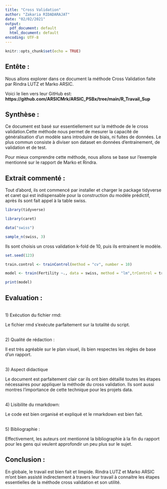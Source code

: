 ```yaml
---
title: "Cross Validation"
author: "Zakaria RIDADARAJAT"
date: "02/02/2021"
output:
  pdf_document: default
  html_document: default
encoding: UTF-8
---
```


```r
knitr::opts_chunk$set(echo = TRUE)
```

## Entête :  

  
Nous allons explorer dans ce document la méthode Cross Validation faite par Rindra LUTZ et Marko ARSIC.  

  

Voici le lien vers leur GitHub est: **https://github.com/ARSICMrk/ARSIC_PSBx/tree/main/R_Travail_Sup** 

  

## Synthèse :  

  

Ce document est basé sur essentiellement sur la méthode de le cross validation.Cette méthode nous permet de mesurer la capacité de généralisation d’un modèle sans introduire de biais, ni fuites de données. Le plus commun consiste à diviser son dataset en données d'entrainement, de validation et de test.   

Pour mieux comprendre cette méthode, nous allons se base sur l'exemple mentionné sur le rapport de Marko et Rindra.  

## Extrait commenté :  

  Tout d’abord, ils ont commencé par installer et charger le package tidyverse et caret qui est indispensable pour la construction du modèle prédictif, après ils sont fait appel à la table swiss.  


```r

library(tidyverse) 

library(caret) 

data("swiss") 

sample_n(swiss, 3) 

``` 

  

Ils sont choisis un cross validation k-fold de 10, puis ils entrainent le modèle.  

  
```r

set.seed(123) 

train.control <- trainControl(method = "cv", number = 10) 

model <- train(Fertility ~., data = swiss, method = "lm",trControl = train.control) 

print(model) 

``` 

  

## Evaluation :  

  

<br> 1) Exécution du fichier rmd:  


Le fichier rmd s'exécute parfaitement sur la totalité du script.  

  
<br> 2) Qualité de rédaction :  


Il est très agréable sur le plan visuel, ils bien respectes les règles de base d'un rapport.  

  
<br> 3) Aspect didactique   

  
Le document est parfaitement clair car ils ont bien détaillé toutes les étapes nécessaires pour appliquer la méthode du cross validation. Ils sont aussi montres l'importance de cette technique pour les projets data.  

  
<br> 4) Lisibilite du rmarkdown:  

  
Le code est bien organisé et expliqué et le rmarkdown est bien fait.  

  
<br> 5) Bibliographie :  


Effectivement, les auteurs ont mentionné la bibliographie à la fin du rapport pour les gens qui veulent approfondir un peu plus sur le sujet.  

  


## Conclusion :  

  

En globale, le travail est bien fait et limpide. Rindra LUTZ et Marko ARSIC m'ont bien assisté indirectement à travers leur travail à connaitre les étapes essentielles de la méthode cross validation et son utilité. 